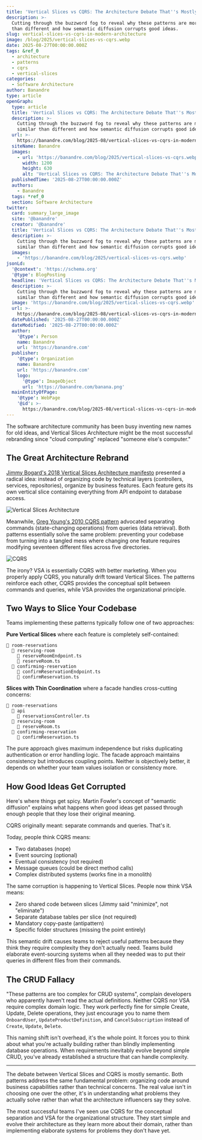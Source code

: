 ```yaml
---
title: 'Vertical Slices vs CQRS: The Architecture Debate That''s Mostly Semantics'
description: >-
  Cutting through the buzzword fog to reveal why these patterns are more similar
  than different and how semantic diffusion corrupts good ideas.
slug: vertical-slices-vs-cqrs-in-modern-architecture
image: /blog/2025/vertical-slices-vs-cqrs.webp
date: 2025-08-27T00:00:00.000Z
tags: &ref_0
  - architecture
  - patterns
  - cqrs
  - vertical-slices
categories:
  - Software Architecture
author: Banandre
type: article
openGraph:
  type: article
  title: 'Vertical Slices vs CQRS: The Architecture Debate That''s Mostly Semantics'
  description: >-
    Cutting through the buzzword fog to reveal why these patterns are more
    similar than different and how semantic diffusion corrupts good ideas.
  url: >-
    https://banandre.com/blog/2025-08/vertical-slices-vs-cqrs-in-modern-architecture
  siteName: Banandre
  images:
    - url: 'https://banandre.com/blog/2025/vertical-slices-vs-cqrs.webp'
      width: 1200
      height: 630
      alt: 'Vertical Slices vs CQRS: The Architecture Debate That''s Mostly Semantics'
  publishedTime: '2025-08-27T00:00:00.000Z'
  authors:
    - Banandre
  tags: *ref_0
  section: Software Architecture
twitter:
  card: summary_large_image
  site: '@banandre'
  creator: '@banandre'
  title: 'Vertical Slices vs CQRS: The Architecture Debate That''s Mostly Semantics'
  description: >-
    Cutting through the buzzword fog to reveal why these patterns are more
    similar than different and how semantic diffusion corrupts good ideas.
  images:
    - 'https://banandre.com/blog/2025/vertical-slices-vs-cqrs.webp'
jsonLd:
  '@context': 'https://schema.org'
  '@type': BlogPosting
  headline: 'Vertical Slices vs CQRS: The Architecture Debate That''s Mostly Semantics'
  description: >-
    Cutting through the buzzword fog to reveal why these patterns are more
    similar than different and how semantic diffusion corrupts good ideas.
  image: 'https://banandre.com/blog/2025/vertical-slices-vs-cqrs.webp'
  url: >-
    https://banandre.com/blog/2025-08/vertical-slices-vs-cqrs-in-modern-architecture
  datePublished: '2025-08-27T00:00:00.000Z'
  dateModified: '2025-08-27T00:00:00.000Z'
  author:
    '@type': Person
    name: Banandre
    url: 'https://banandre.com'
  publisher:
    '@type': Organization
    name: Banandre
    url: 'https://banandre.com'
    logo:
      '@type': ImageObject
      url: 'https://banandre.com/banana.png'
  mainEntityOfPage:
    '@type': WebPage
    '@id': >-
      https://banandre.com/blog/2025-08/vertical-slices-vs-cqrs-in-modern-architecture
---
```


The software architecture community has been busy inventing new names for old ideas, and Vertical Slices Architecture might be the most successful rebranding since "cloud computing" replaced "someone else's computer."

## The Great Architecture Rebrand

[Jimmy Bogard's 2018 Vertical Slices Architecture manifesto](https://www.jimmybogard.com/vertical-slice-architecture/) presented a radical idea: instead of organizing code by technical layers (controllers, services, repositories), organize by business features. Each feature gets its own vertical slice containing everything from API endpoint to database access.

![Vertical Slices Architecture](/blog/2025/vertical-slice-architecture.png)

Meanwhile, [Greg Young's 2010 CQRS pattern](https://cqrs.files.wordpress.com/2010/11/cqrs_documents.pdf) advocated separating commands (state-changing operations) from queries (data retrieval). Both patterns essentially solve the same problem: preventing your codebase from turning into a tangled mess where changing one feature requires modifying seventeen different files across five directories.

![CQRS](/blog/2025/greg-young-cqrs-pattern.png)

The irony? VSA is essentially CQRS with better marketing. When you properly apply CQRS, you naturally drift toward Vertical Slices. The patterns reinforce each other, CQRS provides the conceptual split between commands and queries, while VSA provides the organizational principle.

## Two Ways to Slice Your Codebase

Teams implementing these patterns typically follow one of two approaches:

**Pure Vertical Slices** where each feature is completely self-contained:
```
📁 room-reservations
  📁 reserving-room
    📄 reserveRoomEndpoint.ts
    📄 reserveRoom.ts
  📁 confirming-reservation
    📄 confirmReservationEndpoint.ts
    📄 confirmReservation.ts
```


**Slices with Thin Coordination** where a facade handles cross-cutting concerns:
```
📁 room-reservations
  📁 api
    📄 reservationsController.ts
  📁 reserving-room
    📄 reserveRoom.ts
  📁 confirming-reservation
    📄 confirmReservation.ts
```

The pure approach gives maximum independence but risks duplicating authentication or error handling logic. The facade approach maintains consistency but introduces coupling points. Neither is objectively better, it depends on whether your team values isolation or consistency more.

## How Good Ideas Get Corrupted

Here's where things get spicy. Martin Fowler's concept of "semantic diffusion" explains what happens when good ideas get passed through enough people that they lose their original meaning.

CQRS originally meant: separate commands and queries. That's it.

Today, people think CQRS means:
- Two databases (nope)
- Event sourcing (optional)
- Eventual consistency (not required)
- Message queues (could be direct method calls)
- Complex distributed systems (works fine in a monolith)

The same corruption is happening to Vertical Slices. People now think VSA means:
- Zero shared code between slices (Jimmy said "minimize", not "eliminate")
- Separate database tables per slice (not required)
- Mandatory copy-paste (antipattern)
- Specific folder structures (missing the point entirely)

This semantic drift causes teams to reject useful patterns because they think they require complexity they don't actually need. Teams build elaborate event-sourcing systems when all they needed was to put their queries in different files from their commands.

## The CRUD Fallacy

"These patterns are too complex for CRUD systems", complain developers who apparently haven't read the actual definitions. Neither CQRS nor VSA require complex domain logic. They work perfectly fine for simple Create, Update, Delete operations, they just encourage you to name them `OnboardUser`, `UpdateProductDefinition`, and `CancelSubscription` instead of `Create`, `Update`, `Delete`.

This naming shift isn't overhead, it's the whole point. It forces you to think about what you're actually building rather than blindly implementing database operations. When requirements inevitably evolve beyond simple CRUD, you've already established a structure that can handle complexity.

---

The debate between Vertical Slices and CQRS is mostly semantic. Both patterns address the same fundamental problem: organizing code around business capabilities rather than technical concerns. The real value isn't in choosing one over the other, it's in understanding what problems they actually solve rather than what the architecture influencers say they solve.

The most successful teams I've seen use CQRS for the conceptual separation and VSA for the organizational structure. They start simple and evolve their architecture as they learn more about their domain, rather than implementing elaborate systems for problems they don't have yet.

